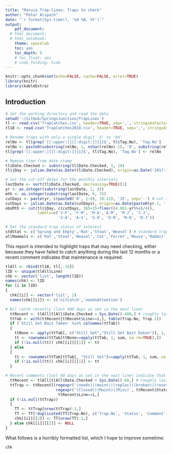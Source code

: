 ```yaml
---
title: "Maruia Trap-lines: Traps to check"
author: "Peter Alspach"
date: "`r format(Sys.time(), '%d %B, %Y')`"
output:
    pdf_document:
  # html_document:
  # html_notebook:
    theme: spacelab
    toc: yes
    toc_depth: 5
    # toc_float: yes
    # code_folding: hide
---
```


<!-- To do: -->
<!-- Mammals are defined at the end of the 'getReady' chunk (about line 55) -->

```r
knitr::opts_chunk$set(echo=FALSE, cache=FALSE, error=TRUE)
library(knitr)
library(kableExtra)
```
## Introduction

```r
# Set the working directory and read the data
setwd('~/GitHub/SpringsJunction/TrapLines')
tl <- read.csv('TrapCatches.csv', header=TRUE, sep=',', stringsAsFactors=FALSE)
tl18 <- read.csv('TrapCatches2018.csv', header=TRUE, sep=',', stringsAsFactors=FALSE)

# Rename traps with only a single digit 'd' to '0d'
relNo <- tl[grep('[[:upper:]][[:digit:]]{1}$', tl$Tag.No), 'Tag.No']
relNo <- paste0(substring(relNo, 1, nchar(relNo)-1), '0', substring(relNo, nchar(relNo)))
tl[grep('[[:upper:]][[:digit:]]{1}$', tl$Tag.No), 'Tag.No'] <- relNo

# Remove time from date stamp
tl$Date.Checked <- substring(tl$Date.Checked, 1, 10)
tl$jDay <- julian.Date(as.Date(tl$Date.Checked), origin=as.Date('2017-12-31'))
```

```r
# Set the cut-off dates for the monthly intervals
lastDate <- sort(tl$Date.Checked, decreasing=TRUE)[1]
yr <- as.integer(substring(lastDate, 1, 4))
mth <- as.integer(substring(lastDate, 6, 7))
cutDays <- paste(yr, c(paste0('0', 1:9), 10:12), '15', sep='-') # cut at the middle of the month 
cutDays <- julian.Date(as.Date(cutDays), origin=as.Date(paste0(yr-1, '-12-31')))
obsMth <- cut(tl$jDay, c(cutDays, 365+15+floor((4.001-yr%%4)/4)), 
              labels=c('J-F', 'F-M', 'M-A','A-M', 'M-J', 'J-J',
                       'J-A', 'A-S', 'S-O', 'O-N', 'N-D', 'D-J'))

# Set the standard trap status of interest
stdStat <- c('Sprung and Empty','Rat','Stoat','Weasel') # standard trap status
allMammals <- c('Rat','Stoat','Weasel','Cat','Ferret','Mouse','Rabbit','Hedgehog','Hare','Possum')
```

This report is intended to highlight traps that may need checking, either because they have failed to catch anything during the last 12 months or a recent comment indicates that maintenance is required.

```r
tlAll <- rbind(tl18, tl[,-16])
lID <- unique(tlAll$Line)
chk <- vector('list', length(lID))
names(chk) <- lID
for (i in lID)
{
  chk[[i]] <- vector('list', 2)
  names(chk[[i]]) <- c('nilCatch','needsAttention')

# Nil catch recently (last 400 days as set in the next line)
  ttRecent <- tlAll[tlAll$Date.Checked > Sys.Date()-400,] # roughly last 12 months
  ttTab <- with(ttRecent[ttRecent$Line==i,], table(Trap.No, Trap.1))
  if ('Still Set Bait Taken' %in% colnames(ttTab))
  {
    ttNone <- apply(ttTab[, c("Still Set","Still Set Bait Eaten")], 1, sum, na.rm=TRUE)
    tt <- rownames(ttTab[ttNone==apply(ttTab, 1, sum, na.rm=TRUE),])
    if (!is.null(tt)) chk[[i]][[1]] <- tt
  } else
  {
    tt <- rownames(ttTab[ttTab[, "Still Set"]==apply(ttTab, 1, sum, na.rm=TRUE),])
    if (!is.null(tt)) chk[[i]][[1]] <- tt
  }

# Recent comments (last 60 days as set in the next line) indicate that the trap need maintenance
  ttRecent <- tlAll[tlAll$Date.Checked > Sys.Date()-60,] # roughly last couple of months
  ttTrap <- ttRecent[(regexpr('(needs)|(maint)|(replac)|(broken)|(reset)', ttRecent$Comment)>0 |
                      regexpr('(Closed)|(Maint)|(Miss)', ttRecent$Status)>0)  &
                       ttRecent$Line==i,]
  if (!is.null(ttTrap))
  {
    TT <- ttTrap[nrow(ttTrap):1,]
    TT <- TT[!duplicated(TT$Trap.No), c('Trap.No', 'Status', 'Comment')]
    chk[[i]][[2]] <- TT[nrow(TT):1,]
  } else chk[[i]][[2]] <- NULL
}
```

What follows is a horribly formatted list, which I hope to improve sometime:

```r
chk
```


